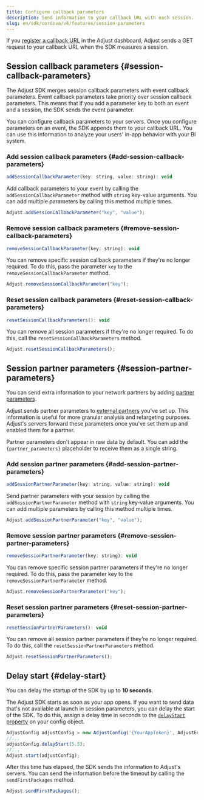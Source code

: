 ```yaml
---
title: Configure callback parameters
description: Send information to your callback URL with each session.
slug: en/sdk/cordova/v4/features/session-parameters
---
```


If you [register a callback URL](https://help.adjust.com/en/article/recommended-placeholders-callbacks) in the Adjust dashboard, Adjust sends a GET request to your callback URL when the SDK measures a session.

## Session callback parameters {#session-callback-parameters}

<Callout type="note">

The Adjust SDK merges session callback parameters with event callback parameters. Event callback parameters take priority over session callback parameters. This means that if you add a parameter key to both an event and a session, the SDK sends the event parameter.

</Callout>

You can configure callback parameters to your servers. Once you configure parameters on an event, the SDK appends them to your callback URL. You can use this information to analyze your users' in-app behavior with your BI system.

### Add session callback parameters {#add-session-callback-parameters}

<CodeBlock title="Method signature">

```js
addSessionCallbackParameter(key: string, value: string): void
```

</CodeBlock>

Add callback parameters to your event by calling the `addSessionCallbackParameter` method with `string` key-value arguments. You can add multiple parameters by calling this method multiple times.

```js
Adjust.addSessionCallbackParameter("key", "value");
```

### Remove session callback parameters {#remove-session-callback-parameters}

<CodeBlock title="Method signature">

```js
removeSessionCallbackParameter(key: string): void
```

</CodeBlock>

You can remove specific session callback parameters if they're no longer required. To do this, pass the parameter `key` to the `removeSessionCallbackParameter` method.

```js
Adjust.removeSessionCallbackParameter("key");
```

### Reset session callback parameters {#reset-session-callback-parameters}

<CodeBlock title="Method signature">

```js
resetSessionCallbackParameters(): void
```

</CodeBlock>

You can remove all session parameters if they're no longer required. To do this, call the `resetSessionCallbackParameters` method.

```js
Adjust.resetSessionCallbackParameters();
```

## Session partner parameters {#session-partner-parameters}

You can send extra information to your network partners by adding [partner parameters](https://help.adjust.com/en/article/data-sharing-ad-network#map-parameters).

Adjust sends partner parameters to [external partners](https://help.adjust.com/en/article/integrated-partners) you've set up. This information is useful for more granular analysis and retargeting purposes. Adjust's servers forward these parameters once you've set them up and enabled them for a partner.

<Callout type="note">

Partner parameters don't appear in raw data by default. You can add the `{partner_parameters}` placeholder to receive them as a single string.

</Callout>

### Add session partner parameters {#add-session-partner-parameters}

<CodeBlock title="Method signature">

```js
addSessionPartnerParameter(key: string, value: string): void
```

</CodeBlock>

Send partner parameters with your session by calling the `addSessionPartnerParameter` method with `string` key-value arguments. You can add multiple parameters by calling this method multiple times.

```js
Adjust.addSessionPartnerParameter("key", "value");
```

### Remove session partner parameters {#remove-session-partner-parameters}

<CodeBlock title="Method signature">

```js
removeSessionPartnerParameter(key: string): void
```

</CodeBlock>

You can remove specific session partner parameters if they're no longer required. To do this, pass the parameter key to the `removeSessionPartnerParameter` method.

```js
Adjust.removeSessionPartnerParameter("key");
```

### Reset session partner parameters {#reset-session-partner-parameters}

<CodeBlock title="Method signature">

```js
resetSessionPartnerParameters(): void
```

</CodeBlock>

You can remove all session partner parameters if they're no longer required. To do this, call the `resetSessionPartnerParameters` method.

```js
Adjust.resetSessionPartnerParameters();
```

## Delay start {#delay-start}

<Callout type="note">

You can delay the startup of the SDK by up to **10 seconds**.

</Callout>

The Adjust SDK starts as soon as your app opens. If you want to send data that's not available at launch in session parameters, you can delay the start of the SDK. To do this, assign a delay time in seconds to the [`delayStart` property](/en/sdk/cordova/configuration#delay-the-start-of-the-sdk) on your config object.

```js
AdjustConfig adjustConfig = new AdjustConfig('{YourAppToken}', AdjustEnvironment.Sandbox);
//...
adjustConfig.delayStart(5.5);
//...
Adjust.start(adjustConfig);
```

After this time has elapsed, the SDK sends the information to Adjust's servers. You can send the information before the timeout by calling the `sendFirstPackages` method.

```js
Adjust.sendFirstPackages();
```
